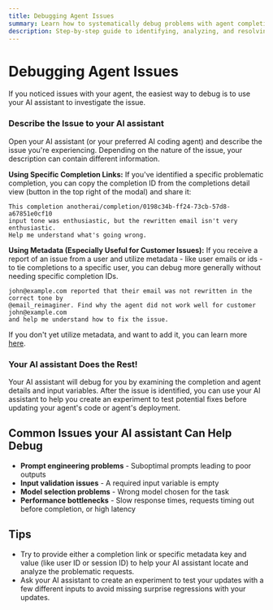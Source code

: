 ```yaml
---
title: Debugging Agent Issues
summary: Learn how to systematically debug problems with agent completions using your AI assistant's investigation capabilities
description: Step-by-step guide to identifying, analyzing, and resolving issues with your AI agents by utilizing your AI assistant's debugging capabilities
---
```


# Debugging Agent Issues


If you noticed issues with your agent, the easiest way to debug is to use your AI assistant to investigate the issue.

<Steps>
<Step>

### Describe the Issue to your AI assistant

Open your AI assistant (or your preferred AI coding agent) and describe the issue you're experiencing. Depending on the nature of the issue, your description can contain different information. 

**Using Specific Completion Links:**
If you've identified a specific problematic completion, you can copy the completion ID from the completions detail view (button in the top right of the modal) and share it:

```
This completion anotherai/completion/0198c34b-ff24-73cb-57d8-a67851e0cf10 
input tone was enthusiastic, but the rewritten email isn't very enthusiastic. 
Help me understand what's going wrong.
```

**Using Metadata (Especially Useful for Customer Issues):**
If you receive a report of an issue from a user and utilize metadata - like user emails or ids - to tie completions to a specific user, you can debug more generally without needing specific completion IDs. 

```
john@example.com reported that their email was not rewritten in the correct tone by 
@email_reimaginer. Find why the agent did not work well for customer john@example.com 
and help me understand how to fix the issue.
```
If you don't yet utilize metadata, and want to add it, you can learn more [here](/use-cases/fundamentals/building#adding-metadata).

</Step>

<Step>

### Your AI assistant Does the Rest!

Your AI assistant will debug for you by examining the completion and agent details and input variables. After the issue is identified, you can use your AI assistant to help you create an experiment to test potential fixes before updating your agent's code or agent's deployment.

</Step>
</Steps>


## Common Issues your AI assistant Can Help Debug

- **Prompt engineering problems** - Suboptimal prompts leading to poor outputs
- **Input validation issues** - A required input variable is empty
- **Model selection problems** - Wrong model chosen for the task
- **Performance bottlenecks** - Slow response times, requests timing out before completion, or high latency

## Tips
- Try to provide either a completion link or specific metadata key and value (like user ID or session ID) to help your AI assistant locate and analyze the problematic requests.
- Ask your AI assistant to create an experiment to test your updates with a few different inputs to avoid missing surprise regressions with your updates. 

